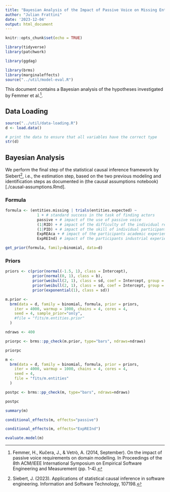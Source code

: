 ```yaml
---
title: "Bayesian Analysis of the Impact of Passive Voice on Missing Entities"
author: "Julian Frattini"
date: '2023-12-04'
output: html_document
---
```


```r
knitr::opts_chunk$set(echo = TRUE)

library(tidyverse)
library(patchwork)

library(ggdag)

library(brms)
library(marginaleffects)
source("../util/model-eval.R")
```

This document contains a Bayesian analysis of the hypotheses investigated by Femmer et al.^[Femmer, H., Kučera, J., & Vetrò, A. (2014, September). On the impact of passive voice requirements on domain modelling. In Proceedings of the 8th ACM/IEEE International Symposium on Empirical Software Engineering and Measurement (pp. 1-4).].

## Data Loading

```r
source("../util/data-loading.R")
d <- load.data()

# print the data to ensure that all variables have the correct type
str(d)
```


## Bayesian Analysis

We perform the final step of the statistical causal inference framework by Siebert^[Siebert, J. (2023). Applications of statistical causal inference in software engineering. Information and Software Technology, 107198.], i.e., the estimation step, based on the two previous modeling and identification steps as documented in (the causal assumptions notebook)[./causal-assumptions.Rmd].

### Formula

```r
formula <- (entities.missing | trials(entities.expected) ~ 
              1 + # standard success in the task of finding actors
              passive + # impact of the use of passive voice
              (1|RID) + # impact of the difficulty of the individual requirements
              (1|PID) + # impact of the skill of individual participants
              ExpREAca + # impact of the participants academic experience in RE
              ExpREInd) # impact of the participants industrial experience in RE

get_prior(formula, family=binomial, data=d)
```

### Priors

```r
priors <- c(prior(normal(-1.5, 1), class = Intercept),
            prior(normal(0, 1), class = b),
            prior(weibull(2, 1), class = sd, coef = Intercept, group = RID),
            prior(weibull(2, 1), class = sd, coef = Intercept, group = PID),
            prior(exponential(1), class = sd))
```

```r
m.prior <-
  brm(data = d, family = binomial, formula, prior = priors,
    iter = 4000, warmup = 1000, chains = 4, cores = 4,
    seed = 4, sample_prior="only",
    #file = "fits/m.entities.prior"
  )
```

```r
ndraws <- 400

priorpc <- brms::pp_check(m.prior, type="bars", ndraws=ndraws)

priorpc
```

```r
m <-
  brm(data = d, family = binomial, formula, prior = priors,
    iter = 4000, warmup = 1000, chains = 4, cores = 4,
    seed = 4,
    file = "fits/m.entities"
  )
```

```r
postpc <- brms::pp_check(m, type="bars", ndraws=ndraws)

postpc
```

```r
summary(m)
```

```r
conditional_effects(m, effects="passive")
```

```r
conditional_effects(m, effects="ExpREInd")
```

```r
evaluate.model(m)
```